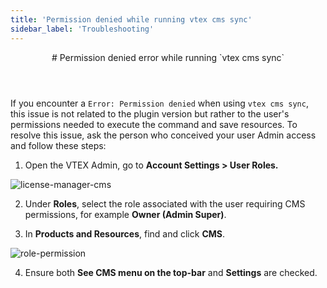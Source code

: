 ```yaml
---
title: 'Permission denied while running vtex cms sync'
sidebar_label: 'Troubleshooting'
---
```



<header>
# Permission denied error while running `vtex cms sync`
</header>

If you encounter a `Error: Permission denied` when using `vtex cms sync`, this issue is not related to the plugin version but rather to the user's permissions needed to execute the command and save resources.
To resolve this issue, ask the person who conceived your user Admin access and follow these steps:

1. Open the VTEX Admin, go to **Account Settings > User Roles.**

![license-manager-cms](https://vtexhelp.vtexassets.com/assets/docs/src/cms-license-manager___57f69d96f44f3d29413f2651df7d98c8.png)

2. Under **Roles**, select the role associated with the user requiring CMS permissions, for example **Owner (Admin Super)**.

3. In **Products and Resources**, find and click **CMS**.

![role-permission](https://vtexhelp.vtexassets.com/assets/docs/src/cms-license-manager-role___f67a8717b5411664dd29cfa9de1764bc.gif)

4. Ensure both **See CMS menu on the top-bar** and **Settings** are checked.